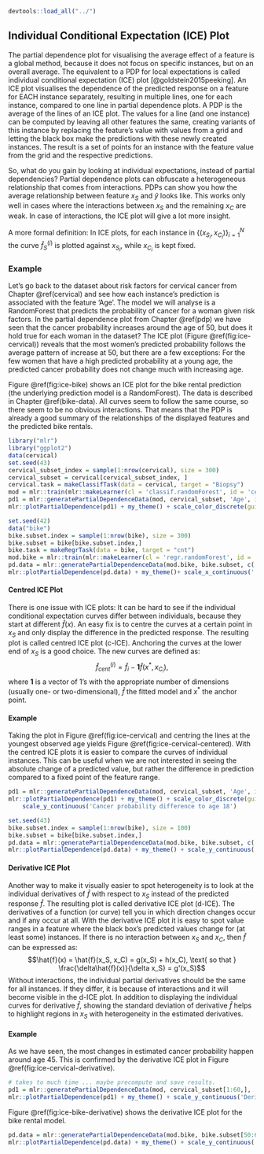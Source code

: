 ```r
devtools::load_all("../")
```
## Individual Conditional Expectation (ICE) Plot {#ice}

The partial dependence plot for visualising the average effect of a feature is a global method, because it does not focus on specific instances, but on an overall average.
The equivalent to a PDP for local expectations is called individual conditional expectation (ICE) plot [@goldstein2015peeking].
An ICE plot visualises the dependence of the predicted response on a feature for EACH instance separately, resulting in multiple lines, one for each instance, compared to one line in partial dependence plots.
A PDP is the average of the lines of an ICE plot.
The values for a line (and one instance) can be computed by leaving all other features the same, creating variants of this instance by replacing the feature's value with values from a grid and letting the black box make the predictions with these newly created instances.
The result is a set of points for an instance with the feature value from the grid and the respective predictions.

So, what do you gain by looking at individual expectations, instead of partial dependencies?
Partial dependence plots can obfuscate a heterogeneous relationship that comes from interactions.
PDPs can show you how the average relationship between feature $x_S$ and $\hat{y}$ looks like.
This works only well in cases where the interactions between $x_S$ and the remaining $x_C$ are weak.
In case of interactions, the ICE plot will give a lot more insight.

A more formal definition:
In ICE plots, for each instance in $\{(x_{S_i}, x_{C_i})\}_{i=1}^N$ the curve $\hat{f}_S^{(i)}$ is plotted against $x_{S_i}$, while $x_{C_i}$ is kept fixed.

### Example
Let's go back to the dataset about risk factors for cervical cancer from Chapter \@ref(cervical) and see how each instance's prediction is associated with the feature 'Age'.
The model we will analyse is a RandomForest that predicts the probability of cancer for a woman given risk factors.
In the partial dependence plot from Chapter \@ref(pdp) we have seen that the cancer probability increases around the age of 50, but does it hold true for each woman in the dataset?
The ICE plot (Figure \@ref(fig:ice-cervical)) reveals that the most women's predicted probability follows the average pattern of increase at 50, but there are a few exceptions:
For the few women that have a high predicted probability at a young age, the predicted cancer probability does not change much with increasing age.

Figure \@ref(fig:ice-bike) shows an ICE plot for the bike rental prediction (the underlying prediction model is a RandomForest).
The data is described in Chapter \@ref(bike-data).
All curves seem to follow the same course, so there seem to be no obvious interactions.
That means that the PDP is already a good summary of the relationships of the displayed features and the predicted bike rentals.
```r
library("mlr")
library("ggplot2")
data(cervical)
set.seed(43)
cervical_subset_index = sample(1:nrow(cervical), size = 300)
cervical_subset = cervical[cervical_subset_index, ]
cervical.task = makeClassifTask(data = cervical, target = "Biopsy")
mod = mlr::train(mlr::makeLearner(cl = 'classif.randomForest', id = 'cervical-rf', predict.type = 'prob'), cervical.task)
pd1 = mlr::generatePartialDependenceData(mod, cervical_subset, 'Age', individual = TRUE)
mlr::plotPartialDependence(pd1) + my_theme() + scale_color_discrete(guide='none') + scale_y_continuous('Predicted cancer probability')
```

```r
set.seed(42)
data("bike")
bike.subset.index = sample(1:nrow(bike), size = 300)
bike.subset = bike[bike.subset.index,]
bike.task = makeRegrTask(data = bike, target = "cnt")
mod.bike = mlr::train(mlr::makeLearner(cl = 'regr.randomForest', id = 'bike-rf'), bike.task)
pd.data = mlr::generatePartialDependenceData(mod.bike, bike.subset, c('temp', 'hum', 'windspeed'), individual = TRUE)
mlr::plotPartialDependence(pd.data) + my_theme()+ scale_x_continuous('',limits = c(0, NA)) + scale_y_continuous('Predicted number of bike rentals', limits = c(0, NA))
```

#### Centred ICE Plot
There is one issue with ICE plots:
It can be hard to see if the individual conditional expectation curves differ between individuals, because they start at different $\hat{f}(x)$.
An easy fix is to centre the curves at a certain point in $x_S$ and only display the difference in the predicted response.
The resulting plot is called centred ICE plot (c-ICE).
Anchoring the curves at the lower end of $x_S$ is a good choice.
The new curves are defined as:
$$\hat{f}_{cent}^{(i)} = \hat{f}_i - \mathbf{1}\hat{f}(x^{\text{*}}, x_{C_i}), $$
where $\mathbf{1}$ is a vector of 1's with the appropriate number of dimensions (usually one- or two-dimensional), $\hat{f}$ the fitted model and $x^{\text{*}}$ the anchor point.

#### Example
Taking the plot in Figure \@ref(fig:ice-cervical) and centring the lines at the youngest observed age yields Figure \@ref(fig:ice-cervical-centered).
With the centred ICE plots it is easier to compare the curves of individual instances.
This can be useful when we are not interested in seeing the absolute change of a predicted value, but rather the difference in prediction compared to a fixed point of the feature range.
```r
pd1 = mlr::generatePartialDependenceData(mod, cervical_subset, 'Age', individual = TRUE, center = list(Age=min(cervical_subset$Age)))
mlr::plotPartialDependence(pd1) + my_theme() + scale_color_discrete(guide='none') +
    scale_y_continuous('Cancer probability difference to age 18')
```

```r
set.seed(43)
bike.subset.index = sample(1:nrow(bike), size = 100)
bike.subset = bike[bike.subset.index,]
pd.data = mlr::generatePartialDependenceData(mod.bike, bike.subset, c('temp', 'hum', 'windspeed'), individual = TRUE, center = list(temp = min(bike$temp), hum = min(bike$hum), windspeed = min(bike$windspeed)))
mlr::plotPartialDependence(pd.data) + my_theme() + scale_y_continuous('Difference in predicted rentals to at value zero') + scale_x_continuous('')
```

#### Derivative ICE Plot
Another way to make it visually easier to spot heterogeneity is to look at the individual derivatives of $\hat{f}$ with respect to $x_S$ instead of the predicted response $\hat{f}$.
The resulting plot is called derivative ICE plot (d-ICE).
The derivatives of a function (or curve) tell you in which direction changes occur and if any occur at all.
With the derivative ICE plot it is easy to spot value ranges in a feature where the black box's predicted values change for (at least some) instances.
If there is no interaction between $x_S$ and $x_C$, then $\hat{f}$ can be expressed as:
$$\hat{f}(x) = \hat{f}(x_S, x_C) = g(x_S) + h(x_C), \text{ so that } \frac{\delta\hat{f}(x)}{\delta x_S} = g'(x_S)$$
Without interactions, the individual partial derivatives should be the same for all instances.
If they differ, it is because of interactions and it will become visible in the d-ICE plot.
In addition to displaying the individual curves for derivative $\hat{f}$, showing the standard deviation of derivative $\hat{f}$ helps to highlight regions in $x_S$ with heterogeneity in the estimated derivatives.

#### Example
As we have seen, the most changes in estimated cancer probability happen around age 45.
This is confirmed by the derivative ICE plot in Figure \@ref(fig:ice-cervical-derivative).
```r
# takes to much time ... maybe precompute and save results.
pd1 = mlr::generatePartialDependenceData(mod, cervical_subset[1:60,], 'Age', individual = TRUE, derivative = TRUE, method = 'simple')
mlr::plotPartialDependence(pd1) + my_theme() + scale_y_continuous('Derivative cancer probability')+ scale_color_discrete(guide='none')
```

Figure \@ref(fig:ice-bike-derivative) shows the derivative ICE plot for the bike rental model.

```r
pd.data = mlr::generatePartialDependenceData(mod.bike, bike.subset[50:60,], c('temp', 'hum', 'windspeed'), individual = TRUE, derivative = TRUE, method = 'simple')
mlr::plotPartialDependence(pd.data) + my_theme() + scale_y_continuous('Derivative of predicted bike counts')
```
